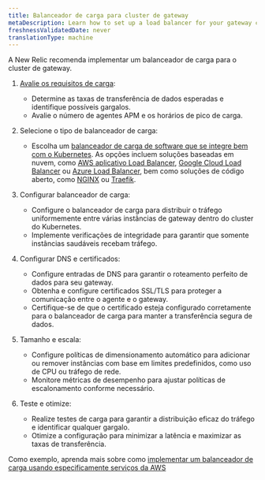 ```yaml
---
title: Balanceador de carga para cluster de gateway
metaDescription: Learn how to set up a load balancer for your gateway cluster to manage the flow of data from your monitored entities to New Relic.
freshnessValidatedDate: never
translationType: machine
---
```


A New Relic recomenda implementar um balanceador de carga para o cluster de gateway.

1. [Avalie os requisitos de carga](/docs/pipeline-control/sizing-and-scaling):

   * Determine as taxas de transferência de dados esperadas e identifique possíveis gargalos.
   * Avalie o número de agentes APM e os horários de pico de carga.

2. Selecione o tipo de balanceador de carga:

   * Escolha um [balanceador de carga de software que se integre bem com o Kubernetes](https://kubernetes.io/docs/concepts/services-networking/ingress-controllers/). As opções incluem soluções baseadas em nuvem, como [AWS aplicativo Load Balancer](https://docs.aws.amazon.com/eks/latest/userguide/alb-ingress.html), [Google Cloud Load Balancer](https://cloud.google.com/kubernetes-engine/docs/concepts/ingress) ou [Azure Load Balancer](https://learn.microsoft.com/en-us/troubleshoot/azure/azure-kubernetes/load-bal-ingress-c/create-unmanaged-ingress-controller?tabs=azure-cli), bem como soluções de código aberto, como [NGINX](https://kubernetes.github.io/ingress-nginx/) ou [Traefik](https://doc.traefik.io/traefik/providers/kubernetes-ingress/).

3. Configurar balanceador de carga:

   * Configure o balanceador de carga para distribuir o tráfego uniformemente entre várias instâncias de gateway dentro do cluster do Kubernetes.
   * Implemente verificações de integridade para garantir que somente instâncias saudáveis recebam tráfego.

4. Configurar DNS e certificados:

   * Configure entradas de DNS para garantir o roteamento perfeito de dados para seu gateway.
   * Obtenha e configure certificados SSL/TLS para proteger a comunicação entre o agente e o gateway.
   * Certifique-se de que o certificado esteja configurado corretamente para o balanceador de carga para manter a transferência segura de dados.

5. Tamanho e escala:

   * Configure políticas de dimensionamento automático para adicionar ou remover instâncias com base em limites predefinidos, como uso de CPU ou tráfego de rede.
   * Monitore métricas de desempenho para ajustar políticas de escalonamento conforme necessário.

6. Teste e otimize:

   * Realize testes de carga para garantir a distribuição eficaz do tráfego e identificar qualquer gargalo.
   * Otimize a configuração para minimizar a latência e maximizar as taxas de transferência.

Como exemplo, aprenda mais sobre como [implementar um balanceador de carga usando especificamente serviços da AWS](/docs/new-relic-control/pipeline-control/aws-alb-for-gateway)